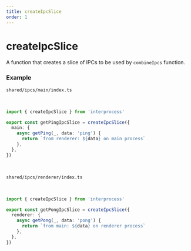```yaml
---
title: createIpcSlice
order: 1
---
```


# createIpcSlice
A function that creates a slice of IPCs to be used by `combineIpcs` function.

### Example
`shared/ipcs/main/index.ts`

<br />

```ts
import { createIpcSlice } from 'interprocess'

export const getPingIpcSlice = createIpcSlice({
  main: {
    async getPing(_, data: 'ping') {
      return `from renderer: ${data} on main process`
    },
  },
})
```

<br />

`shared/ipcs/renderer/index.ts`

<br />

```ts
import { createIpcSlice } from 'interprocess'

export const getPongIpcSlice = createIpcSlice({
  renderer: {
    async getPong(_, data: 'pong') {
      return `from main: ${data} on renderer process`
    },
  },
})
```

